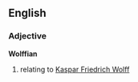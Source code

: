 ==English==
===Adjective===
'''Wolffian'''
#relating to [[w:Kaspar Friedrich Wolff|Kaspar Friedrich Wolff]]